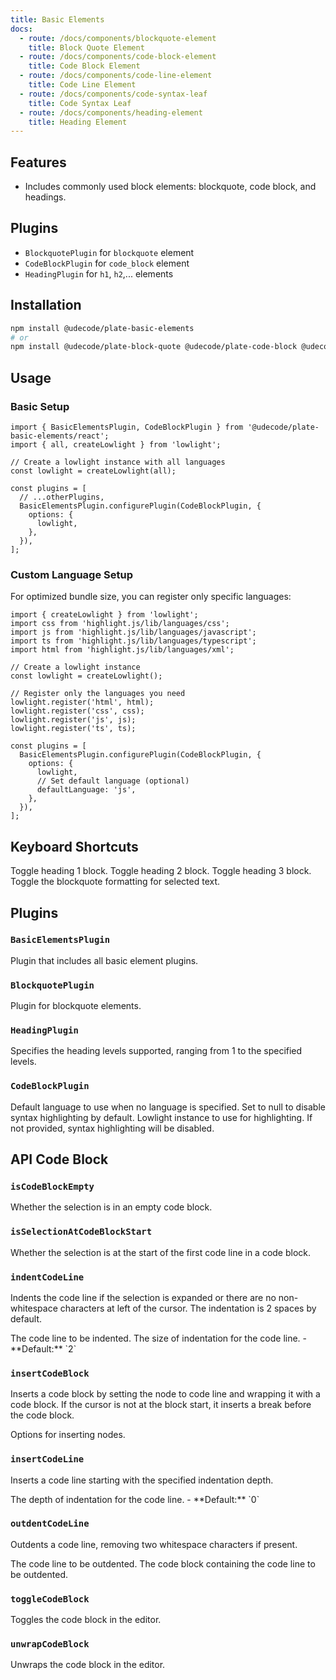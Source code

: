 ```yaml
---
title: Basic Elements
docs:
  - route: /docs/components/blockquote-element
    title: Block Quote Element
  - route: /docs/components/code-block-element
    title: Code Block Element
  - route: /docs/components/code-line-element
    title: Code Line Element
  - route: /docs/components/code-syntax-leaf
    title: Code Syntax Leaf
  - route: /docs/components/heading-element
    title: Heading Element
---
```


<ComponentPreview name="basic-elements-demo" />

<PackageInfo>

## Features

- Includes commonly used block elements: blockquote, code block, and headings.

</PackageInfo>

## Plugins

- `BlockquotePlugin` for `blockquote` element
- `CodeBlockPlugin` for `code_block` element
- `HeadingPlugin` for `h1`, `h2`,... elements

## Installation

```bash
npm install @udecode/plate-basic-elements
# or
npm install @udecode/plate-block-quote @udecode/plate-code-block @udecode/plate-heading
```

## Usage

### Basic Setup

```tsx
import { BasicElementsPlugin, CodeBlockPlugin } from '@udecode/plate-basic-elements/react';
import { all, createLowlight } from 'lowlight';

// Create a lowlight instance with all languages
const lowlight = createLowlight(all);

const plugins = [
  // ...otherPlugins,
  BasicElementsPlugin.configurePlugin(CodeBlockPlugin, {
    options: {
      lowlight,
    },
  }),
];
```

### Custom Language Setup

For optimized bundle size, you can register only specific languages:

```tsx
import { createLowlight } from 'lowlight';
import css from 'highlight.js/lib/languages/css';
import js from 'highlight.js/lib/languages/javascript';
import ts from 'highlight.js/lib/languages/typescript';
import html from 'highlight.js/lib/languages/xml';

// Create a lowlight instance
const lowlight = createLowlight();

// Register only the languages you need
lowlight.register('html', html);
lowlight.register('css', css);
lowlight.register('js', js);
lowlight.register('ts', ts);

const plugins = [
  BasicElementsPlugin.configurePlugin(CodeBlockPlugin, {
    options: {
      lowlight,
      // Set default language (optional)
      defaultLanguage: 'js',
    },
  }),
];
```

## Keyboard Shortcuts

<KeyTable>
  <KeyTableItem hotkey="Cmd + Opt + 1">Toggle heading 1 block.</KeyTableItem>
  <KeyTableItem hotkey="Cmd + Opt + 2">Toggle heading 2 block.</KeyTableItem>
  <KeyTableItem hotkey="Cmd + Opt + 3">Toggle heading 3 block.</KeyTableItem>
  <KeyTableItem hotkey="Cmd + Shift + .">
    Toggle the blockquote formatting for selected text.
  </KeyTableItem>
</KeyTable>

## Plugins

### `BasicElementsPlugin`

Plugin that includes all basic element plugins.

### `BlockquotePlugin`

Plugin for blockquote elements.

### `HeadingPlugin`

<API name="HeadingPlugin">
<APIOptions>
  <APIItem name="levels" type="number" optional>
    Specifies the heading levels supported, ranging from 1 to the specified levels.
  </APIItem>
</APIOptions>
</API>

### `CodeBlockPlugin`

<API name="CodeBlockPlugin">
<APIOptions>
  <APIItem name="defaultLanguage" type="string | null" optional>
    Default language to use when no language is specified. Set to null to disable syntax highlighting by default.
  </APIItem>
  <APIItem name="lowlight" type="ReturnType<typeof createLowlight> | null" optional>
    Lowlight instance to use for highlighting. If not provided, syntax highlighting will be disabled.
  </APIItem>
</APIOptions>
</API>

## API Code Block

### `isCodeBlockEmpty`

<API name="isCodeBlockEmpty">
<APIReturns type="boolean">
  Whether the selection is in an empty code block.
</APIReturns>
</API>

### `isSelectionAtCodeBlockStart`

<API name="isSelectionAtCodeBlockStart">
<APIReturns type="boolean">
  Whether the selection is at the start of the first code line in a code block.
</APIReturns>
</API>

### `indentCodeLine`

Indents the code line if the selection is expanded or there are no non-whitespace characters at left of the cursor. The indentation is 2 spaces by default.

<API name="indentCodeLine">
<APIOptions type="IndentCodeLineOptions">
  <APIItem name="codeLine" type="ElementEntry">
    The code line to be indented.
  </APIItem>
  <APIItem name="indentDepth" type="number">
    The size of indentation for the code line.
    - **Default:** `2`
  </APIItem>
</APIOptions>
</API>

### `insertCodeBlock`

Inserts a code block by setting the node to code line and wrapping it with a code block. If the cursor is not at the block start, it inserts a break before the code block.

<API name="insertCodeBlock">
<APIParameters>
  <APIItem name="insertNodesOptions" type="Omit<InsertNodesOptions, 'match'>" optional>
    Options for inserting nodes.
  </APIItem>
</APIParameters>
</API>

### `insertCodeLine`

Inserts a code line starting with the specified indentation depth.

<API name="insertCodeLine">
<APIParameters>
  <APIItem name="indentDepth" type="number" optional>
    The depth of indentation for the code line.
    - **Default:** `0`
  </APIItem>
</APIParameters>
</API>

### `outdentCodeLine`

Outdents a code line, removing two whitespace characters if present.

<API name="outdentCodeLine">
<APIOptions type="OutdentCodeLineOptions">
  <APIItem name="codeLine" type="ElementEntry">
    The code line to be outdented.
  </APIItem>
  <APIItem name="codeBlock" type="ElementEntry">
    The code block containing the code line to be outdented.
  </APIItem>
</APIOptions>
</API>

### `toggleCodeBlock`

Toggles the code block in the editor.

### `unwrapCodeBlock`

Unwraps the code block in the editor.

